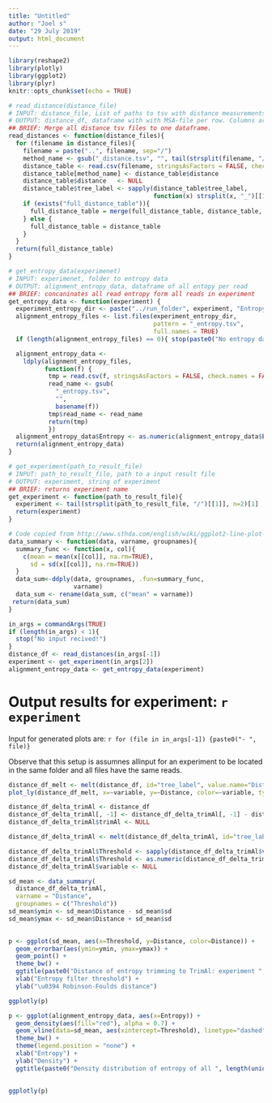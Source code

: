 ```yaml
---
title: "Untitled"
author: "Joel s"
date: "29 July 2019"
output: html_document
---
```


```r
library(reshape2)
library(plotly)
library(ggplot2)
library(plyr)
knitr::opts_chunk$set(echo = TRUE)
```


```r
# read_distance(distance_file)
# INPUT: distance_file, List of paths to tsv with distance measurements
# OUTPUT: distance_df, dataframe with with MSA-file per row. Columns are methods used
## BRIEF: Merge all distance tsv files to one dataframe.
read_distances <- function(distance_files){
  for (filename in distance_files){
    filename = paste("..", filename, sep="/")
    method_name <- gsub("_distance.tsv", "", tail(strsplit(filename, "/")[[1]], n=1))
    distance_table <- read.csv(filename, stringsAsFactors = FALSE, check.names = FALSE, sep ="\t")
    distance_table[method_name] <- distance_table$distance
    distance_table$distance   <- NULL
    distance_table$tree_label <- sapply(distance_table$tree_label,
                                        function(x) strsplit(x, "_")[[1]][1])
    if (exists("full_distance_table")){
      full_distance_table = merge(full_distance_table, distance_table, by="tree_label")
    } else {
      full_distance_table = distance_table
    }
  }
  return(full_distance_table)
}

# get_entropy_data(experimenet)
# INPUT: experimenet, folder to entropy data
# OUTPUT: alignment_entropy_data, dataframe of all entopy per read
## BRIEF: concaninates all read entropy form all reads in experiment
get_entropy_data <- function(experiment) {
  experiment_entropy_dir <- paste("../run_folder", experiment, "Entropy", sep = "/")
  alignment_entropy_files <- list.files(experiment_entropy_dir,
                                        pattern = "_entropy.tsv",
                                        full.names = TRUE)
  if (length(alignment_entropy_files) == 0){ stop(paste0("No entropy data for experiment ", experiment)) }

  alignment_entropy_data <- 
    ldply(alignment_entropy_files,
          function(f) {
           tmp = read.csv(f, stringsAsFactors = FALSE, check.names = FALSE)
           read_name <- gsub(
             "_entropy.tsv",
             "",
             basename(f))
           tmp$read_name <- read_name
           return(tmp)
           })
  alignment_entropy_data$Entropy <- as.numeric(alignment_entropy_data$Entropy)
  return(alignment_entropy_data)
}

# get_experiment(path_to_result_file)
# INPUT: path_to_result_file, path to a input result file 
# OUTPUT: experiment, string of experiment
## BRIEF: returns experiment name
get_experiment <- function(path_to_result_file){
  experiment <- tail(strsplit(path_to_result_file, "/")[[1]], n=2)[1]
  return(experiment)
}

# Code copied from http://www.sthda.com/english/wiki/ggplot2-line-plot-quick-start-guide-r-software-and-data-visualization
data_summary <- function(data, varname, groupnames){
  summary_func <- function(x, col){
    c(mean = mean(x[[col]], na.rm=TRUE),
      sd = sd(x[[col]], na.rm=TRUE))
  }
  data_sum<-ddply(data, groupnames, .fun=summary_func,
                  varname)
  data_sum <- rename(data_sum, c("mean" = varname))
 return(data_sum)
}
```

```r
in_args = commandArgs(TRUE)
if (length(in_args) < 1){
  stop("No input recived!")
}
distance_df <- read_distances(in_args[-1])
experiment <- get_experiment(in_args[2])
alignment_entropy_data <- get_entropy_data(experiment)
```

# Output results for experiment: `r experiment`
Input for generated plots are:
`r for (file in in_args[-1]) {paste0("- ", file)}`

Observe that this setup is assumnes allinput for an experiment to be located in the same folder and all files have the same reads.
```r
distance_df_melt <- melt(distance_df, id="tree_label", value.name="Distance")
plot_ly(distance_df_melt, x=~variable, y=~Distance, color=~variable, type = "box")
```

```r
distance_df_delta_trimAl <- distance_df
distance_df_delta_trimAl[, -1] <- distance_df_delta_trimAl[, -1] - distance_df_delta_trimAl[, ncol(distance_df_delta_trimAl[, -1])]
distance_df_delta_trimAl$trimAl <- NULL

distance_df_delta_trimAl <- melt(distance_df_delta_trimAl, id="tree_label", value.name="Distance")

distance_df_delta_trimAl$Threshold <- sapply(distance_df_delta_trimAl$variable, function(x) gsub("filter_entropy_","", x))
distance_df_delta_trimAl$Threshold <- as.numeric(distance_df_delta_trimAl$Threshold)
distance_df_delta_trimAl$variable <- NULL

sd_mean <- data_summary(
  distance_df_delta_trimAl, 
  varname = "Distance",
  groupnames = c("Threshold"))
sd_mean$ymin <- sd_mean$Distance - sd_mean$sd
sd_mean$ymax <- sd_mean$Distance + sd_mean$sd

 
p <- ggplot(sd_mean, aes(x=Threshold, y=Distance, color=Distance)) +
  geom_errorbar(aes(ymin=ymin, ymax=ymax)) +
  geom_point() +
  theme_bw() +
  ggtitle(paste0("Distance of entropy trimming to TrimAl: experiment ", experiment)) +
  xlab("Entropy filter threshold") +
  ylab("\u0394 Robinson-Foulds distance")

ggplotly(p)
```

```r
p <- ggplot(alignment_entropy_data, aes(x=Entropy)) + 
  geom_density(aes(fill="red"), alpha = 0.7) +
  geom_vline(data=sd_mean, aes(xintercept=Threshold), linetype="dashed") +
  theme_bw() +
  theme(legend.position = "none") +
  xlab("Entropy") +
  ylab("Density") +
  ggtitle(paste0("Density distribution of entropy of all ", length(unique(alignment_entropy_data$read_name))," reads"))
  

ggplotly(p)
``` 



